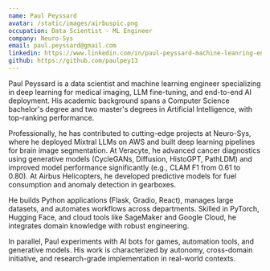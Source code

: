 ```yaml
---
name: Paul Peyssard
avatar: /static/images/airbuspic.png
occupation: Data Scientist - ML Engineer
company: Neuro-Sys
email: paul.peyssard@gmail.com
linkedin: https://www.linkedin.com/in/paul-peyssard-machine-leanring-engineer/
github: https://github.com/paulpey13
---
```


Paul Peyssard is a data scientist and machine learning engineer specializing in deep learning for medical imaging, LLM fine-tuning, and end-to-end AI deployment. His academic background spans a Computer Science bachelor's degree and two master's degrees in Artificial Intelligence, with top-ranking performance.

Professionally, he has contributed to cutting-edge projects at Neuro-Sys, where he deployed Mixtral LLMs on AWS and built deep learning pipelines for brain image segmentation. At Veracyte, he advanced cancer diagnostics using generative models (CycleGANs, Diffusion, HistoGPT, PathLDM) and improved model performance significantly (e.g., CLAM F1 from 0.61 to 0.80). At Airbus Helicopters, he developed predictive models for fuel consumption and anomaly detection in gearboxes.

He builds Python applications (Flask, Gradio, React), manages large datasets, and automates workflows across departments. Skilled in PyTorch, Hugging Face, and cloud tools like SageMaker and Google Cloud, he integrates domain knowledge with robust engineering.

In parallel, Paul experiments with AI bots for games, automation tools, and generative models. His work is characterized by autonomy, cross-domain initiative, and research-grade implementation in real-world contexts.